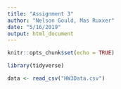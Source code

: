 ```yaml
---
title: "Assignment 3"
author: "Nelson Gould, Mas Ruxxer"
date: "5/16/2019"
output: html_document
---
```


```r
knitr::opts_chunk$set(echo = TRUE)
```


```r
library(tidyverse)

data <- read_csv("HW3Data.csv")
```

